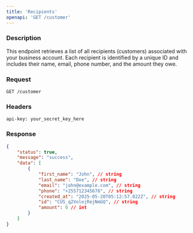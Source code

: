 ```yaml
---
title: 'Recipients'
openapi: 'GET /customer'
---
```


### Description

This endpoint retrieves a list of all recipients (customers) associated with your business account. Each recipient is identified by a unique ID and includes their name, email, phone number, and the amount they owe.

### Request

```http
GET /customer
```

### Headers

```http
api-key: your_secret_key_here
```

### Response

```json
{
    "status": true,
    "message": "success",
    "data": [
        {
            "first_name": "John", // string
            "last_name": "Doe", // string
            "email": "john@example.com", // string
            "phone": "+255712345678", // string
            "created_at": "2025-05-20T05:12:57.822Z", // string
            "id": "CUS_q2VolejRejNmGQ", // string
            "amount": 0 // int
        }
    ]
}
```
